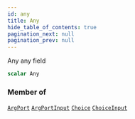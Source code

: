 ```yaml
---
id: any
title: Any
hide_table_of_contents: true
pagination_next: null
pagination_prev: null
---
```








Any any field

```graphql
scalar Any
```




### Member of

[`ArgPort`](/docs/schemas/fluss/objects/arg-port)  <Badge class="secondary" text="object"/><Bullet />[`ArgPortInput`](/docs/schemas/fluss/inputs/arg-port-input)  <Badge class="secondary" text="input"/><Bullet />[`Choice`](/docs/schemas/fluss/objects/choice)  <Badge class="secondary" text="object"/><Bullet />[`ChoiceInput`](/docs/schemas/fluss/inputs/choice-input)  <Badge class="secondary" text="input"/>



